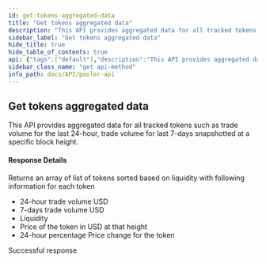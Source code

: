 ```yaml
---
id: get-tokens-aggregated-data
title: "Get tokens aggregated data"
description: "This API provides aggregated data for all tracked tokens such as trade volume for the last 24-hour, trade volume for last 7-days snapshotted at a specific block height."
sidebar_label: "Get tokens aggregated data"
hide_title: true
hide_table_of_contents: true
api: {"tags":["default"],"description":"This API provides aggregated data for all tracked tokens such as trade volume for the last 24-hour, trade volume for last 7-days snapshotted at a specific block height.\n\n#### Response Details\n\nReturns an array of list of tokens sorted based on liquidity with following information for each token\n\n- 24-hour trade volume USD\n- 7-days trade volume USD\n- Liquidity\n- Price of the token in USD at that height\n- 24-hour percentage Price change for the token","security":[{"api_key":[]}],"responses":{"200":{"description":"Successful response"}},"method":"get","path":"/v2-tokens","servers":[{"url":"https://uniswapv2-ethindia.powerloom.io/api/","description":"Uniswap V2"},{"url":"https://quickswap-ethindia.powerloom.io/api/","description":"Quickswap"},{"url":"https://sushiswap-ethindia.powerloom.io/api/","description":"Sushiswap"}],"securitySchemes":{"api_key":{"type":"apiKey","name":"X-API-Key","in":"header"}},"info":{"title":"Pooler API","version":"1.0.0"},"postman":{"name":"Get tokens aggregated data","description":{"content":"This API provides aggregated data for all tracked tokens such as trade volume for the last 24-hour, trade volume for last 7-days snapshotted at a specific block height.\n\n#### Response Details\n\nReturns an array of list of tokens sorted based on liquidity with following information for each token\n\n- 24-hour trade volume USD\n- 7-days trade volume USD\n- Liquidity\n- Price of the token in USD at that height\n- 24-hour percentage Price change for the token","type":"text/plain"},"url":{"path":["v2-tokens"],"host":["{{baseUrl}}"],"query":[],"variable":[]},"method":"GET","auth":{"type":"apikey","apikey":[{"type":"any","value":"X-API-Key","key":"key"},{"type":"any","value":"<API Key>","key":"value"},{"type":"any","value":"header","key":"in"}]}}}
sidebar_class_name: "get api-method"
info_path: docs/API/pooler-api
---
```



## Get tokens aggregated data



This API provides aggregated data for all tracked tokens such as trade volume for the last 24-hour, trade volume for last 7-days snapshotted at a specific block height.

#### Response Details

Returns an array of list of tokens sorted based on liquidity with following information for each token

- 24-hour trade volume USD
- 7-days trade volume USD
- Liquidity
- Price of the token in USD at that height
- 24-hour percentage Price change for the token

<div><ApiTabs><TabItem label={"200"} value={"200"}><div>

Successful response

</div><div></div></TabItem></ApiTabs></div>
      